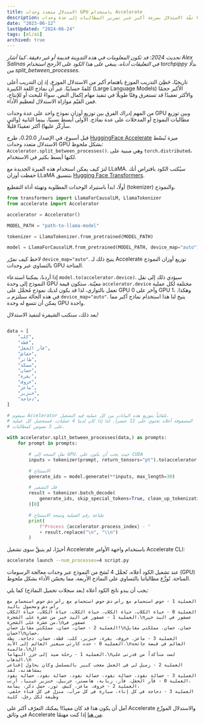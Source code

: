 ```yaml
---
title: الاستدلال متعدد وحدات GPU باستخدام Accelerate
description: نفّذ الاستدلال بسرعة أكبر عبر تمرير المطالبات إلى عدة وحدات GPU بالتوازي.
date: "2023-06-12"
lastUpdated: "2024-06-24"
tags: [ml/ai]
archived: true
---
```


*تحديث 2024: قد تكون المعلومات في هذه التدوينة قديمة أو غير دقيقة. كما أشار Alex Salinas في التعليقات أدناه، ينبغي على هذا الكود على الأرجح استخدام torchpippy بدلًا من split&#95;between&#95;processes.*

تاريخيًا، حَظِيَ التدريب الموزع باهتمام أكبر من الاستدلال الموزع، إذ إن التدريب أعلى كلفةً حسابيًا. غير أن نماذج اللغة الكبيرة (Large Language Models) الأكبر حجمًا والأكثر تعقيدًا قد تستغرق وقتًا طويلًا في تنفيذ مهام إكمال النص. سواءً للبحث أو للإنتاج، فمن القيّم موازاة الاستدلال لتعظيم الأداء.

من المهم إدراك الفرق بين توزيع أوزان نموذج واحد على عدة وحدات GPU وبين توزيع مطالبات النموذج أو المدخلات على عدة نماذج. الأولى أبسط نسبيًا، بينما الثانية (والتي سأركّز عليها) أكثر تعقيدًا قليلًا.

قبل أسبوع، في الإصدار 0.20.0، طرح [HuggingFace Accelerate](https://huggingface.co/docs/accelerate/index) ميزة تُبسّط الاستدلال متعدد وحدات GPU بشكل ملحوظ: `Accelerator.split_between_processes()`. وهي مبنية على `torch.distributed`، لكنها أبسط بكثير في الاستخدام.

لنرَ كيف يمكن استخدام هذه الميزة الجديدة مع LLaMA. سيُكتب الكود بافتراض أنك حفظت أوزان LLaMA بتنسيق [Hugging Face Transformers](https://huggingface.co/docs/transformers/main/model_doc/llama).

أولًا، ابدأ باستيراد الوحدات المطلوبة وتهيئة أداة التقطيع (tokenizer) والنموذج.

```python
from transformers import LlamaForCausalLM, LlamaTokenizer
from accelerate import Accelerator

accelerator = Accelerator()

MODEL_PATH = "path-to-llama-model"

tokenizer = LlamaTokenizer.from_pretrained(MODEL_PATH)

model = LlamaForCausalLM.from_pretrained(MODEL_PATH, device_map="auto")
```

لاحظ كيف نمرّر `device_map="auto"`. يتيح ذلك لـ Accelerate توزيع أوزان النموذج بالتساوي عبر وحدات GPU المتاحة.

إذا أردنا، يمكننا استدعاء `model.to(accelerator.device)`. سيؤدي ذلك إلى نقل النموذج إلى وحدة GPU معيّنة. ستكون قيمة `accelerator.device` مختلفة لكل عملية تعمل بالتوازي، لذا قد يكون لديك نموذج مُحمَّل على GPU 0 وآخر على GPU 1، وهكذا. في هذه الحالة سنلتزم بـ `device_map="auto"`. يتيح لنا هذا استخدام نماذج أكبر مما يمكن أن تتسع له وحدة GPU واحدة.

بعد ذلك، سنكتب الشيفرة لتنفيذ الاستدلال!

```python

data = [
    "كلب",
    "قطة",
    "فأر الحقل",
    "خفاش",
    "طائر",
    "سمكة",
    "حصان",
    "بقرة",
    "خروف",
    "ماعز",
    "خنزير",
    "دجاجة",
]

# سيقوم Accelerator تلقائياً بتوزيع هذه البيانات بين كل عملية قيد التشغيل.
# المصفوفة أعلاه تحتوي على 12 عنصراً. لذا إذا كان لدينا 4 عمليات، فستحصل كل عملية
# على 3 نصوص كمطالبات.

with accelerator.split_between_processes(data,) as prompts:
    for prompt in prompts:

        # نقل المتجه إلى GPU، حيث يجب أن يكون على CUDA
        inputs = tokenizer(prompt, return_tensors="pt").to(accelerator.device)

        # الاستنتاج
        generate_ids = model.generate(**inputs, max_length=30)

        # فك التشفير
        result = tokenizer.batch_decode(
            generate_ids, skip_special_tokens=True, clean_up_tokenization_spaces=False
        )[0]

        # طباعة رقم العملية ونتيجة الاستنتاج
        print(
            f"Process {accelerator.process_index} - "
            + result.replace("\n", "\\n")
        )

```

أخيرًا، لم يتبقَّ سوى تشغيل Accelerate باستخدام واجهة الأوامر Accelerate CLI:

```bash
accelerate launch --num_processes=4 script.py
```

عند تشغيل الكود أعلاه، تُحمَّل 4 نُسَخ من النموذج عبر وحدات معالجة الرسومات (GPU) المتاحة. تُوزَّع مطالباتنا بالتساوي على النماذج الأربعة، مما يحسّن الأداء بشكل ملحوظ.

يجب أن يبدو ناتج الكود أعلاه (بعد سجلات تحميل النماذج) كما يلي:


```text
العملية 1 - حوض استحمام مع رأس دش حوض استحمام مع رأس دش حوض استحمام مع رأس دش ومحمول باليد
العملية 0 - حياة الكلاب، حياة الكلاب، حياة الكلاب، حياة الكلاب، حياة الكلاب
العملية 1 - عصفور في اليد خير من عشرة على الشجرة.\nعصفور في اليد خير من عشرة على الشجرة.\nعصفور في
العملية 2 - حصان، حصان، مملكتي مقابل حصان!\nحصان، حصان، مملكتي مقابل حصان!\nحصان،
العملية 3 - ماعز، خروف، بقرة، خنزير، كلب، قطة، حصان، دجاجة، بطة
العملية 0 - حدث كارثي سيغير العالم إلى الأبد.\nالعالم في قبضة جائحة عالمية.\nال
العملية 1 - رحلة صيد إلى جزر البهاما.\nلست متأكداً من قدرتي على الذهاب.\n
العملية 2 - زميل لي في العمل معجب كبير بالمسلسل وكان يحاول إقناعي بمشاهدته. لقد
العملية 3 - حصالة نقود، حصالة نقود، حصالة نقود، حصالة نقود، حصالة نقود
العملية 0 - فأر الحقل، فأر، زبابة، هامستر، جربيل، خنزير غينيا، أرنب،
العملية 2 - خروف، ماعز، كبش، ثور، حمل ذكر، يمامة،
العملية 3 - دجاجة في كل إناء، سيارة في كل مرآب، منزل في كل فناء خلفي، وظيفة لكل رجل، كلية
```

آمل أن يكون هذا قد كان مفيدًا! يمكنك التعرّف أكثر على Accelerate والاستدلال الموزّع في وثائق Accelerate [من هنا](https://huggingface.co/docs/accelerate/usage_guides/distributed_inference) إذا كنت مهتمًا.
